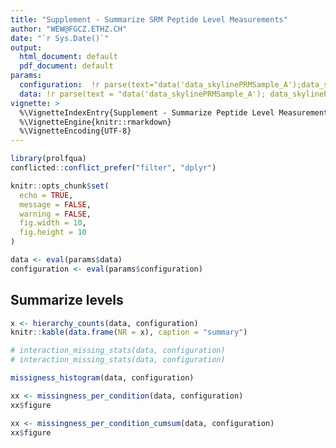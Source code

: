 ```yaml
---
title: "Supplement - Summarize SRM Peptide Level Measurements"
author: "WEW@FGCZ.ETHZ.CH"
date: "`r Sys.Date()`"
output:
  html_document: default
  pdf_document: default
params:
  configuration:  !r parse(text="data('data_skylinePRMSample_A');data_skylinePRMSample_A$config_f()")
  data: !r parse(text = "data('data_skylinePRMSample_A'); data_skylinePRMSample_A$analysis(data_skylinePRMSample_A$data, data_skylinePRMSample_A$config_f() ) ")
vignette: >
  %\VignetteIndexEntry{Supplement - Summarize Peptide Level Measurements}
  %\VignetteEngine{knitr::rmarkdown}
  %\VignetteEncoding{UTF-8}
---
```




```r
library(prolfqua)
conflicted::conflict_prefer("filter", "dplyr")

knitr::opts_chunk$set(
  echo = TRUE,
  message = FALSE,
  warning = FALSE,
  fig.width = 10,
  fig.height = 10
)

data <- eval(params$data)
configuration <- eval(params$configuration)
```

## Summarize levels

```r

x <- hierarchy_counts(data, configuration)
knitr::kable(data.frame(NR = x), caption = "summary")
```


```r

# interaction_missing_stats(data, configuration)
# interaction_missing_stats(data, configuration)

missigness_histogram(data, configuration)
```


```r
xx <- missingness_per_condition(data, configuration)
xx$figure
```



```r
xx <- missingness_per_condition_cumsum(data, configuration)
xx$figure
```
